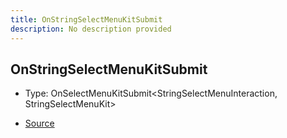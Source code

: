 ```yaml
---
title: OnStringSelectMenuKitSubmit
description: No description provided
---
```


## OnStringSelectMenuKitSubmit

- Type: OnSelectMenuKitSubmit\<StringSelectMenuInteraction, StringSelectMenuKit>

- [Source](https://github.com/underctrl-io/commandkit/blob/e7997746676c2b18be64230c918cb998973d18b5/packages/commandkit/src/components/v1/select-menu/StringSelectMenuKit.ts#L20)